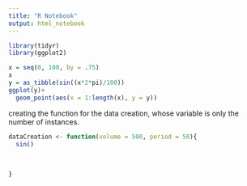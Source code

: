 ```yaml
---
title: "R Notebook"
output: html_notebook
---
```



```r
library(tidyr)
library(ggplot2)
```



```r
x = seq(0, 100, by = .75)
x
y = as_tibble(sin((x*2*pi)/100))
ggplot(y)+
  geom_point(aes(x = 1:length(x), y = y))
```


creating the function for the data creation, whose variable is only the number of instances.
```r
dataCreation <- function(volume = 500, period = 50){
  sin()
  
  
  
}
```

